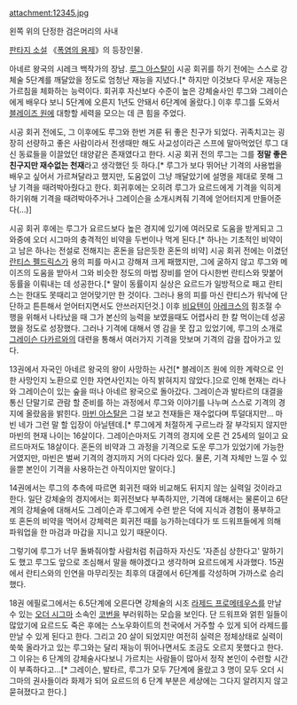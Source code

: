 attachment:12345.jpg

왼쪽 위의 단정한 검은머리의 사내

[[판타지 소설]] 《[[폭염의 용제]]》의 등장인물.

아네르 왕국의 시레크 백작가의 장남. [[루그 아스탈]]이 시공 회귀를 하기 전에는 스스로 강체술 5단계를 깨달았을 정도로 엄청난 재능을 지녔다.[* 하지만 이것보다 무서운 재능은 가르침을 체화하는 능력이다. 회귀후 자신보다 수준이 높은 강체술사인 루그와 그레이슨에게 배우다 보니 5단계에 오른지 1년도 안돼서 6단계에 올랐다.] 이후 루그를 도와서 [[블레이즈 원]]에 대항할 세력을 모으는 데 큰 힘을 주었다.

시공 회귀 전에도, 그 이후에도 루그와 한번 겨룬 뒤 좋은 친구가 되었다. 귀족치고는 굉장히 선량하고 좋은 사람이라서 전생때만 해도 사교성이라곤 스프에 말아먹었던 루그 대신 동료들을 이끌었던 태양같은 존재였다고 한다. 시공 회귀 전의 루그는 그를 '''정말 좋은 친구지만 재수없는 천재'''라고 생각했던 듯 하다.[* 루그가 보다 뛰어난 기격의 사용법을 배우고 싶어서 가르쳐달라고 했지만, 도움없이 그냥 깨달았기에 설명을 제대로 못해 그냥 기격을 때려박아줬다고 한다. 회귀후에는 오히려 루그가 요르드에게 기격을 익히게 하기위해 기격을 때려박아주거나 그레이슨을 소개시켜줘 기격에 얻어터지게 만들어준다(…)]

시공 회귀 후에는 루그가 요르드보다 높은 경지에 있기에 여러모로 도움을 받게되고 그 와중에 오더 시그마의 충격적인 비약을 두번이나 먹게 된다.[* 하나는 기초적인 비약이고 남은 하나는 전설로 전해지는 혼돈을 담은듯한 혼돈의 비약] 시공 회귀 전에는 이겼던 [[란티스 펠드릭스]]가 용의 피를 마시고 강해져 크게 패했지만, 그에 굴하지 않고 루그와 메이즈의 도움을 받아서 그와 비슷한 정도의 마법 장비를 얻어 다시한번 란티스와 맞붙어 동률을 이뤄내는 데 성공한다.[* 말이 동률이지 실상은 요르드가 일방적으로 패고 란티스는 한대도 못때리고 얻어맞기만 한 것이다. 그러나 용의 피를 마신 란티스가 워낙에 단단하고 튼튼해서 얻어터지면서도 안쓰러지던것.] 이후 [[비요텐]]이 [[아레크스]]의 힘조절 수행을 위해서 나타났을 때 그가 본신의 능력을 보였을때도 어렵사리 한 칼 먹이는데 성공했을 정도로 성장했다. 그러나 기격에 대해서 영 감을 못 잡고 있었기에, 루그의 소개로 [[그레이슨 다카르]]와의 대련을 통해서 여러가지 기격을 맛보며 기격의 감을 잡아가고 있다.

13권에서 자국인 아네르 왕국의 왕이 사망하는 사건[* 블레이즈 원에 의한 계략으로 인한 사망인지 노환으로 인한 자연사인지는 아직 밝혀지지 않았다.]으로 인해 현재는 라나와 그레이슨이 있는 숲을 떠나 아네르 왕국으로 돌아갔다. 그레이슨과 발타르의 대결을 통신 단말기로 관람 할 준비를 하는 과정에서 루그와 이야기를 나누며 스스로 기격의 경지에 올랐음을 밝힌다. [[마빈 아스탈]]은 그걸 보고 천재들은 재수없다며 투덜대지만… 마빈 네가 그런 말 할 입장이 아닐텐데.[* 루그에게 처절하게 구르느라 잘 부각되지 않지만 마빈의 현재 나이는 16살이다. 그레이슨마저도 기격의 경지에 오른 건 25세의 일이고 요르드마저도 18살이다. 혼돈의 비약과 그 과정을 기격으로 도운 루그가 있었기에 가능한 거였지만, 마빈은 벌써 기격의 경지까지 거의 다다라 있다. 물론, 기격 자체만 느낄 수 있을뿐 본인이 기격을 사용하는건 아직이지만 말이다.]

14권에서는 루그의 추측에 따르면 회귀전 때와 비교해도 뒤지지 않는 실력일 것이라고 한다. 일단 강체술의 경지에서는 회귀전보다 부족하지만, 기격에 대해서는 물론이고 6단계의 강체술에 대해서도 그레이슨과 루그에게 수련 받은 덕에 지식과 경험이 풍부하고 또 혼돈의 비약을 먹어서 강체력은 회귀전 때를 능가하는데다가 또 드워프들에게 의해 파워업을 한 마검과 마갑을 지니고 있기 때문이다.

그렇기에 루그가 너무 돌봐줘야할 사람처럼 취급하자 자신도 '자존심 상한다고' 말하기도 했고 루그도 앞으로 조심해서 말을 해야겠다고 생각하며 요르드에게 사과했다. 15권에서 란티스와의 인연을 마무리짓는 최후의 대결에서 6단계를 각성하며 가까스로 승리했다. 

18권 에필로그에서는 6.5단계에 오른다면 강체술의 시조 [[라제드 프로메테우스]]를 만날 수 있는 [[오더 시그마]] 소속인 [[코번]]을 부러워하는 모습을 보인다. 단 드워프와 얽힌 일들이 많았기에 요르드도 죽은 후에는 스노우화이트의 천국에서 거주할 수 있게 되어 라제드를 만날 수 있게 된다고 한다. 그리고 20 살이 되었지만 여전히 실력은 정체상태로 실력이 쑥쑥 올라가고 있는 루그와는 달리 재능이 뛰어나면서도 조금도 오르지 못했다고 한다. 그 이유는 6 단계의 강체술사다보니 가르치는 사람들이 많아서 정작 본인이 수련할 시간이 부족하다고...[* 그레이슨, 발타르, 루그가 모두 7단계에 올랐고 3 명이 모두 오더 시그마의 권사들이라 화제가 되어 요르드의 6 단계 부분은 세상에는 그다지 알려지지 않고 묻혀졌다고 한다.]
